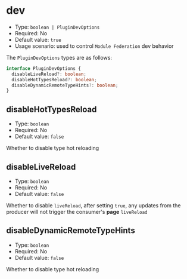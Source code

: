 # dev

- Type: `boolean | PluginDevOptions`
- Required: No
- Default value: `true`
- Usage scenario: used to control `Module Federation` dev behavior

The `PluginDevOptions` types are as follows:

```ts
interface PluginDevOptions {
  disableLiveReload?: boolean;
  disableHotTypesReload?: boolean;
  disableDynamicRemoteTypeHints?: boolean;
}
```

## disableHotTypesReload

- Type: `boolean`
- Required: No
- Default value: `false`

Whether to disable type hot reloading

## disableLiveReload

- Type: `boolean`
- Required: No
- Default value: `false`

Whether to disable `liveReload`, after setting `true`, any updates from the producer will not trigger the consumer's **page** `liveReload`

## disableDynamicRemoteTypeHints

- Type: `boolean`
- Required: No
- Default value: `false`

Whether to disable type hot reloading
